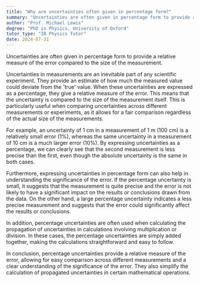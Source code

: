 ```yaml
---
title: "Why are uncertainties often given in percentage form?"
summary: "Uncertainties are often given in percentage form to provide a relative measure of the error compared to the size of the measurement."
author: "Prof. Michael Lewis"
degree: "PhD in Physics, University of Oxford"
tutor_type: "IB Physics Tutor"
date: 2024-07-31
---
```


Uncertainties are often given in percentage form to provide a relative measure of the error compared to the size of the measurement.

Uncertainties in measurements are an inevitable part of any scientific experiment. They provide an estimate of how much the measured value could deviate from the 'true' value. When these uncertainties are expressed as a percentage, they give a relative measure of the error. This means that the uncertainty is compared to the size of the measurement itself. This is particularly useful when comparing uncertainties across different measurements or experiments, as it allows for a fair comparison regardless of the actual size of the measurements.

For example, an uncertainty of 1 cm in a measurement of 1 m (100 cm) is a relatively small error (1%), whereas the same uncertainty in a measurement of 10 cm is a much larger error (10%). By expressing uncertainties as a percentage, we can clearly see that the second measurement is less precise than the first, even though the absolute uncertainty is the same in both cases.

Furthermore, expressing uncertainties in percentage form can also help in understanding the significance of the error. If the percentage uncertainty is small, it suggests that the measurement is quite precise and the error is not likely to have a significant impact on the results or conclusions drawn from the data. On the other hand, a large percentage uncertainty indicates a less precise measurement and suggests that the error could significantly affect the results or conclusions.

In addition, percentage uncertainties are often used when calculating the propagation of uncertainties in calculations involving multiplication or division. In these cases, the percentage uncertainties are simply added together, making the calculations straightforward and easy to follow.

In conclusion, percentage uncertainties provide a relative measure of the error, allowing for easy comparison across different measurements and a clear understanding of the significance of the error. They also simplify the calculation of propagated uncertainties in certain mathematical operations.
    